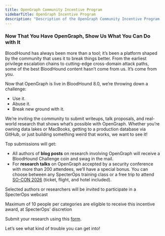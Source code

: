 ```yaml
---
title: OpenGraph Community Incentive Program
sidebarTitle: OpenGraph Incentive Program
description: "Description of the OpenGraph Community Incentive Program (OCIP) and how to participate"
---
```



### Now That You Have OpenGraph, Show Us What You Can Do with It

BloodHound has always been more than a tool; it’s been a platform shaped by the community that uses it to break things better. From the earliest privilege escalation chains to cutting-edge cross-domain attack paths, some of the best BloodHound content hasn’t come from us. It’s come from you.

Now that OpenGraph is live in BloodHound 8.0, we’re throwing down a challenge: 
- Use it. 
- Abuse it. 
- Break new ground with it.

We’re inviting the community to submit writeups, talk proposals, and real-world research that shows what’s possible with OpenGraph. Whether you’re owning data lakes or MacBooks, getting to a production database via GitHub, or just building something weird that works, we want to see it!

Top submissions will get:
- All authors of **blog posts** on research involving OpenGraph will receive a BloodHound Challenge coin and swag in the mail.
- For **research talks** on OpenGraph accepted by a security conference with more than 200 attendees, we’ll have a special bonus. You can choose between any SpecterOps training class or a free trip to attend [SO-CON 2026](https://specterops.io/so-con/) (ticket, flight, and hotel included).

<Note>
Selected authors or researchers will be invited to participate in a SpecterOps webcast​

Maximum of 10 people per categories are eligible to receive this incentive award, at SpecterOps' discretion
</Note>

Submit your research using this [form](https://www.surveymonkey.com/r/bhe-opengraph-research).

Let’s see what kind of trouble you can get into!
 ​
